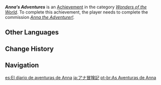 {{Achievement Infobox
|id           = 84054
|order id     = 5033
|category     = Wonders of the World
|description  = Help Anna become an adventurer.
|requirements = Complete ''[[Anna the Adventurer!]].''
|primogems    = 5
|tracking     = 
|hidden       = 1
|topic        = 
|type         = Commission
}}
'''''Anna's Adventures''''' is an [[Achievement]] in the category ''[[Wonders of the World]]''. To complete this achievement, the player needs to complete the commission ''[[Anna the Adventurer!]].''
<!--
==Trivia==
-->
==Other Languages==
{{Other Languages
|en      = Anna's Adventures
|zhs     = 安娜冒险记
|zhs_rm  = Ānnà Màoxiǎnjì
|zht     = 安娜冒險記
|zht_rm  = Ānnà Màoxiǎnjì
|zh_tl   = Anna's Adventure Notes
|ja      = アナ冒険記
|ja_rm   = Ana Bouken-ki
|ja_tl   = Anna's Adventure Notes
|ko      = 안나 모험기
|ko_tl   = Anna's Adventure Notes
|es      = El diario de aventuras de Anna
|es_tl   = Anna's Adventure Diary
|fr      = Les aventures d'Anna
|fr_tl   = Anna's Adventures
|ru      = Приключения Анны
|ru_tl   = Anna's Adventures
|th      = การผจญภัยของ Anna
|th_rm   = Kan Phachon Phai khong Anna
|th_tl   = 
|vi      = Anna Phiêu Lưu Ký
|vi_tl   = 
|de      = Annas Abenteuer
|de_tl   = Anna's Adventure
|id      = Kisah Petualangan Anna
|id_tl   = Anna's Adventure Story
|pt      = As Aventuras de Anna
|pt_tl   = 
|tr      = Anna'nın Maceraları
|tr_tl   = Anna's Adventures
|it      = Le avventure di Anna
|it_tl   = 
}}

==Change History==
{{Change History|2.4}}
<!--
==References==
{{Reflist}}
-->
==Navigation==
{{Achievement Navbox|Wonders of the World|Commission}}

[[es:El diario de aventuras de Anna]]
[[ja:アナ冒険記]]
[[pt-br:As Aventuras de Anna]]